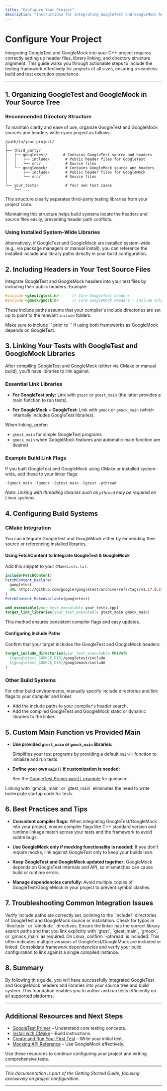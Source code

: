 ```yaml
---
title: "Configure Your Project"
description: "Instructions for integrating GoogleTest and GoogleMock headers and libraries into users’ source trees, including directory structure guidance and linking advice for C++ projects of all sizes."
---
```


# Configure Your Project

Integrating GoogleTest and GoogleMock into your C++ project requires correctly setting up header files, library linking, and directory structure alignment. This guide walks you through actionable steps to include the testing framework effectively for projects of all sizes, ensuring a seamless build and test execution experience.

---

## 1. Organizing GoogleTest and GoogleMock in Your Source Tree

### Recommended Directory Structure

To maintain clarity and ease of use, organize GoogleTest and GoogleMock sources and headers within your project as follows:

```
/path/to/your-project/
│
├── third_party/
│   ├── googletest/       # Contains GoogleTest source and headers
│   │   ├── include/       # Public header files for GoogleTest
│   │   └── src/           # Source files
│   └── googlemock/        # Contains GoogleMock source and headers
│       ├── include/       # Public header files for GoogleMock
│       └── src/           # Source files
│
└── your_tests/            # Your own test cases
    └── ...
```

This structure clearly separates third-party testing libraries from your project code.

<Tip>
Maintaining this structure helps build systems locate the headers and source files easily, preventing header path conflicts.
</Tip>

### Using Installed System-Wide Libraries

Alternatively, if GoogleTest and GoogleMock are installed system-wide (e.g., via package managers or manual install), you can reference the installed include and library paths directly in your build configuration.


## 2. Including Headers in Your Test Source Files

Integrate GoogleTest and GoogleMock headers into your test files by including their public headers. Example:

```cpp
#include <gtest/gtest.h>      // Core GoogleTest headers
#include <gmock/gmock.h>      // Core GoogleMock headers - include only if mocking
```

These include paths assume that your compiler's include directories are set up to point to the relevant `include` folders.

<Check>
Make sure to include `<gtest/gtest.h>` prior to `<gmock/gmock.h>` if using both frameworks as GoogleMock depends on GoogleTest.
</Check>

## 3. Linking Your Tests with GoogleTest and GoogleMock Libraries

After compiling GoogleTest and GoogleMock (either via CMake or manual build), you'll have libraries to link against.

### Essential Link Libraries

- **For GoogleTest only:**
  Link with `gtest` or `gtest_main` (the latter provides a main function to run tests).

- **For GoogleMock + GoogleTest:**
  Link with `gmock` or `gmock_main` (which internally includes GoogleTest libraries).

When linking, prefer:

- `gtest_main` for simple GoogleTest programs
- `gmock_main` when GoogleMock features and automatic main function are desired

### Example Build Link Flags

If you built GoogleTest and GoogleMock using CMake or installed system-wide,
add these to your linker flags:

```
-lgmock_main -lgmock -lgtest_main -lgtest -pthread
```

*Note: Linking with threading libraries such as `pthread` may be required on Linux systems.*


## 4. Configuring Build Systems

### CMake Integration

You can integrate GoogleTest and GoogleMock either by embedding their source or referencing installed libraries.

#### Using FetchContent to Integrate GoogleTest & GoogleMock

Add this snippet to your `CMakeLists.txt`:

```cmake
include(FetchContent)
FetchContent_Declare(
  googletest
  URL https://github.com/google/googletest/archive/refs/tags/v1.17.0.zip
)
FetchContent_MakeAvailable(googletest)

add_executable(your_test_executable your_tests.cpp)
target_link_libraries(your_test_executable gtest_main gmock_main)
```

This method ensures consistent compiler flags and easy updates.

#### Configuring Include Paths

Confirm that your target includes the GoogleTest and GoogleMock headers:

```cmake
target_include_directories(your_test_executable PRIVATE
  ${googletest_SOURCE_DIR}/googletest/include
  ${googletest_SOURCE_DIR}/googlemock/include
)
```


### Other Build Systems

For other build environments, manually specify include directories and link flags to your compiler and linker:

- Add the include paths to your compiler's header search.
- Add the compiled GoogleTest and GoogleMock static or dynamic libraries to the linker.


## 5. Custom Main Function vs Provided Main

- **Use provided `gtest_main` or `gmock_main` libraries:**

  Simplifies your test programs by providing a default `main()` function to initialize and run tests.

- **Define your own `main()` if customization is needed:**

  See the [GoogleTest Primer `main()` example](https://github.com/google/googletest/blob/main/docs/primer.md) for guidance.

<Tip>
Linking with `gmock_main` or `gtest_main` eliminates the need to write boilerplate startup code for tests.
</Tip>

## 6. Best Practices and Tips

- **Consistent compiler flags:** When integrating GoogleTest/GoogleMock into your project, ensure compiler flags like C++ standard version and runtime linkage match across your tests and the framework to avoid subtle bugs.

- **Use GoogleMock only if mocking functionality is needed:** If you don't require mocks, link against GoogleTest only to keep your builds lean.

- **Keep GoogleTest and GoogleMock updated together:** GoogleMock depends on GoogleTest internals and API, so mismatches can cause build or runtime errors.

- **Manage dependencies carefully:** Avoid multiple copies of GoogleTest/GoogleMock in your project to prevent symbol clashes.

## 7. Troubleshooting Common Integration Issues

<AccordionGroup title="Troubleshooting Integration Issues">
<Accordion title="Header File Not Found">
Verify include paths are correctly set, pointing to the `include/` directories of GoogleTest and GoogleMock source or installation.
Check for typos in `#include <gtest/gtest.h>` or `#include <gmock/gmock.h>` directives.
</Accordion>
<Accordion title="Linker Can’t Find GoogleTest or GoogleMock Libraries">
Ensure the linker has the correct library search paths and that you link explicitly with `gtest`, `gtest_main`, `gmock`, or `gmock_main` as required.
On Linux, confirm `-pthread` is included.
</Accordion>
<Accordion title="Multiple Definition or Duplicate Symbols">
This often indicates multiple versions of GoogleTest/GoogleMock are included or linked.
Consolidate framework dependencies and verify your build configuration to link against a single compiled instance.
</Accordion>
</AccordionGroup>

## 8. Summary

By following this guide, you will have successfully integrated GoogleTest and GoogleMock headers and libraries into your source tree and build system. This foundation enables you to author and run tests efficiently on all supported platforms.


---

## Additional Resources and Next Steps

- [GoogleTest Primer](docs/primer.md) – Understand core testing concepts.
- [Install with CMake](getting-started/installation-quickstart/install-cmake) – Build instructions.
- [Create and Run Your First Test](getting-started/installation-quickstart/first-test) – Write your initial test.
- [Mocking API Reference](api-reference/core-apis/mocking) – Use GoogleMock effectively.

Use these resources to continue configuring your project and writing comprehensive tests.

---

*This documentation is part of the Getting Started Guide, focusing exclusively on project configuration.*

---